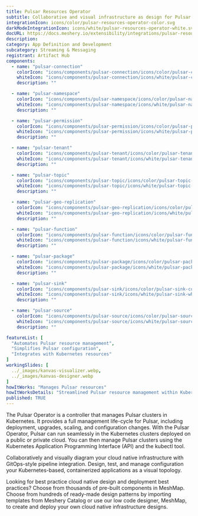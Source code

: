 ```yaml
---
title: Pulsar Resources Operator
subtitle: Collaborative and visual infrastructure as design for Pulsar Resources Operator
integrationIcon: icons/color/pulsar-resources-operator-color.svg
darkModeIntegrationIcon: icons/white/pulsar-resources-operator-white.svg
docURL: https://docs.meshery.io/extensibility/integrations/pulsar-resources-operator
description: 
category: App Definition and Development
subcategory: Streaming & Messaging
registrant: Artifact Hub
components:
  - name: "pulsar-connection"
    colorIcon: "icons/components/pulsar-connection/icons/color/pulsar-connection-color.svg"
    whiteIcon: "icons/components/pulsar-connection/icons/white/pulsar-connection-white.svg"
    description: ""

  - name: "pulsar-namespace"
    colorIcon: "icons/components/pulsar-namespace/icons/color/pulsar-namespace-color.svg"
    whiteIcon: "icons/components/pulsar-namespace/icons/white/pulsar-namespace-white.svg"
    description: ""

  - name: "pulsar-permission"
    colorIcon: "icons/components/pulsar-permission/icons/color/pulsar-permission-color.svg"
    whiteIcon: "icons/components/pulsar-permission/icons/white/pulsar-permission-white.svg"
    description: ""

  - name: "pulsar-tenant"
    colorIcon: "icons/components/pulsar-tenant/icons/color/pulsar-tenant-color.svg"
    whiteIcon: "icons/components/pulsar-tenant/icons/white/pulsar-tenant-white.svg"
    description: ""

  - name: "pulsar-topic"
    colorIcon: "icons/components/pulsar-topic/icons/color/pulsar-topic-color.svg"
    whiteIcon: "icons/components/pulsar-topic/icons/white/pulsar-topic-white.svg"
    description: ""

  - name: "pulsar-geo-replication"
    colorIcon: "icons/components/pulsar-geo-replication/icons/color/pulsar-geo-replication-color.svg"
    whiteIcon: "icons/components/pulsar-geo-replication/icons/white/pulsar-geo-replication-white.svg"
    description: ""

  - name: "pulsar-function"
    colorIcon: "icons/components/pulsar-function/icons/color/pulsar-function-color.svg"
    whiteIcon: "icons/components/pulsar-function/icons/white/pulsar-function-white.svg"
    description: ""

  - name: "pulsar-package"
    colorIcon: "icons/components/pulsar-package/icons/color/pulsar-package-color.svg"
    whiteIcon: "icons/components/pulsar-package/icons/white/pulsar-package-white.svg"
    description: ""

  - name: "pulsar-sink"
    colorIcon: "icons/components/pulsar-sink/icons/color/pulsar-sink-color.svg"
    whiteIcon: "icons/components/pulsar-sink/icons/white/pulsar-sink-white.svg"
    description: ""

  - name: "pulsar-source"
    colorIcon: "icons/components/pulsar-source/icons/color/pulsar-source-color.svg"
    whiteIcon: "icons/components/pulsar-source/icons/white/pulsar-source-white.svg"
    description: ""

featureList: [
  "Automates Pulsar resource management",
  "Simplifies Pulsar configuration",
  "Integrates with Kubernetes resources"
]
workingSlides: [
  ../_images/kanvas-visualizer.webp,
  ../_images/kanvas-designer.webp
]
howItWorks: "Manages Pulsar resources"
howItWorksDetails: "Streamlined Pulsar resource management within Kubernetes"
published: TRUE
---
```

<p>
The Pulsar Operator is a controller that manages Pulsar clusters in Kubernetes. It provides a full management life-cycle for Pulsar, including deployment, upgrades, scaling, and configuration changes. With the Pulsar Operator, Pulsar can run seamlessly in the Kubernetes clusters deployed on a public or private cloud. You can then manage Pulsar clusters using the Kubernetes Application Programming Interface (API) and the kubectl tool.
</p>
<p>
    Collaboratively and visually diagram your cloud native infrastructure with GitOps-style pipeline integration. Design, test, and manage configuration your Kubernetes-based, containerized applications as a visual topology.
</p>
<p>
    Looking for best practice cloud native design and deployment best practices? Choose from thousands of pre-built components in MeshMap. Choose from hundreds of ready-made design patterns by importing templates from Meshery Catalog or use our low code designer, MeshMap, to create and deploy your own cloud native infrastructure designs.
</p>
